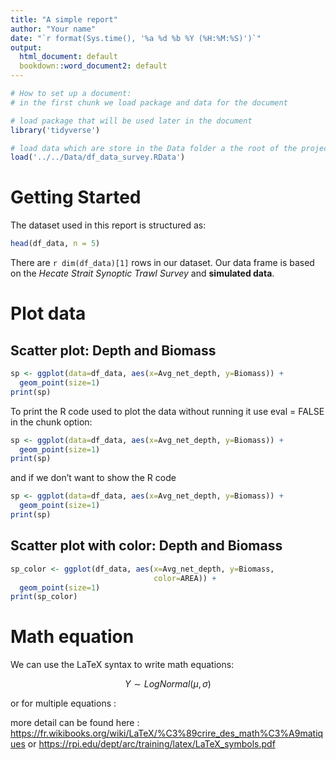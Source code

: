 ```yaml
---
title: "A simple report"
author: "Your name"
date: "`r format(Sys.time(), '%a %d %b %Y (%H:%M:%S)')`"
output:
  html_document: default
  bookdown::word_document2: default
---
```



```r
# How to set up a document:
# in the first chunk we load package and data for the document

# load package that will be used later in the document
library('tidyverse')

# load data which are store in the Data folder a the root of the project directory
load('../../Data/df_data_survey.RData')
```


# Getting Started
The dataset used in this report is structured as:
```r
head(df_data, n = 5)
```

There are `r dim(df_data)[1]` rows in our dataset. Our data frame is based on the *Hecate Strait Synoptic Trawl Survey* and **simulated data**. 

# Plot data
## Scatter plot: Depth and Biomass
```r
sp <- ggplot(data=df_data, aes(x=Avg_net_depth, y=Biomass)) +
  geom_point(size=1)
print(sp)
```

To print the R code used to plot the data without running it use eval = FALSE in the chunk option:

```r
sp <- ggplot(data=df_data, aes(x=Avg_net_depth, y=Biomass)) +
  geom_point(size=1)
print(sp)
```

and if we don't want to show the R code

```r
sp <- ggplot(data=df_data, aes(x=Avg_net_depth, y=Biomass)) +
  geom_point(size=1)
print(sp)
```

## Scatter plot with color: Depth and Biomass
```r
sp_color <- ggplot(df_data, aes(x=Avg_net_depth, y=Biomass,
                                color=AREA)) +
  geom_point(size=1)
print(sp_color)
```

# Math equation
We can use the LaTeX syntax to write math equations:

$$ Y \sim LogNormal(\mu, \sigma) $$

or for multiple equations :

\begin{align}
Y & \sim LogNormal(\mu, \sigma) \\ 
\mu &  = \alpha + \beta * \text{Depth} + \gamma * \text{Temperature} \\
\sigma &  \sim Uniform(0,10)
\end{align}

more detail can be found here :
<https://fr.wikibooks.org/wiki/LaTeX/%C3%89crire_des_math%C3%A9matiques>
or 
<https://rpi.edu/dept/arc/training/latex/LaTeX_symbols.pdf>



